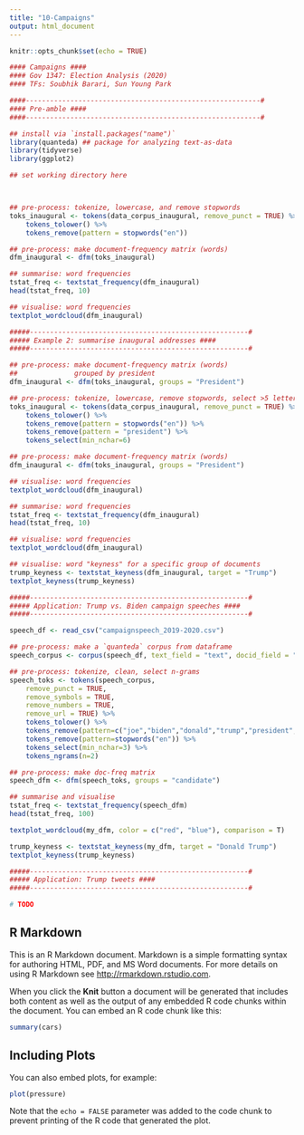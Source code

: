 ```yaml
---
title: "10-Campaigns"
output: html_document
---
```


```r
knitr::opts_chunk$set(echo = TRUE)

#### Campaigns ####
#### Gov 1347: Election Analysis (2020)
#### TFs: Soubhik Barari, Sun Young Park

####----------------------------------------------------------#
#### Pre-amble ####
####----------------------------------------------------------#

## install via `install.packages("name")`
library(quanteda) ## package for analyzing text-as-data
library(tidyverse)
library(ggplot2)

```


```r
## set working directory here



## pre-process: tokenize, lowercase, and remove stopwords
toks_inaugural <- tokens(data_corpus_inaugural, remove_punct = TRUE) %>% 
    tokens_tolower() %>%
    tokens_remove(pattern = stopwords("en"))

## pre-process: make document-frequency matrix (words)
dfm_inaugural <- dfm(toks_inaugural)

## summarise: word frequencies 
tstat_freq <- textstat_frequency(dfm_inaugural)
head(tstat_freq, 10)

## visualise: word frequencies
textplot_wordcloud(dfm_inaugural)
```


```r
#####------------------------------------------------------#
##### Example 2: summarise inaugural addresses ####
#####------------------------------------------------------#

## pre-process: make document-frequency matrix (words)
##              grouped by president
dfm_inaugural <- dfm(toks_inaugural, groups = "President")

## pre-process: tokenize, lowercase, remove stopwords, select >5 letter words
toks_inaugural <- tokens(data_corpus_inaugural, remove_punct = TRUE) %>% 
    tokens_tolower() %>%
    tokens_remove(pattern = stopwords("en")) %>%
    tokens_remove(pattern = "president") %>%
    tokens_select(min_nchar=6)

## pre-process: make document-frequency matrix (words)
dfm_inaugural <- dfm(toks_inaugural, groups = "President")

## visualise: word frequencies
textplot_wordcloud(dfm_inaugural)

## summarise: word frequencies 
tstat_freq <- textstat_frequency(dfm_inaugural)
head(tstat_freq, 10)

## visualise: word frequencies
textplot_wordcloud(dfm_inaugural)

## visualise: word "keyness" for a specific group of documents
trump_keyness <- textstat_keyness(dfm_inaugural, target = "Trump")
textplot_keyness(trump_keyness)
```


```r
#####------------------------------------------------------#
##### Application: Trump vs. Biden campaign speeches ####
#####------------------------------------------------------#

speech_df <- read_csv("campaignspeech_2019-2020.csv")

## pre-process: make a `quanteda` corpus from dataframe
speech_corpus <- corpus(speech_df, text_field = "text", docid_field = "url")

## pre-process: tokenize, clean, select n-grams
speech_toks <- tokens(speech_corpus, 
    remove_punct = TRUE,
    remove_symbols = TRUE,
    remove_numbers = TRUE,
    remove_url = TRUE) %>% 
    tokens_tolower() %>%
    tokens_remove(pattern=c("joe","biden","donald","trump","president","kamala","harris")) %>%
    tokens_remove(pattern=stopwords("en")) %>%
    tokens_select(min_nchar=3) %>%
    tokens_ngrams(n=2)

## pre-process: make doc-freq matrix
speech_dfm <- dfm(speech_toks, groups = "candidate")

## summarise and visualise
tstat_freq <- textstat_frequency(speech_dfm)
head(tstat_freq, 100)

textplot_wordcloud(my_dfm, color = c("red", "blue"), comparison = T)

trump_keyness <- textstat_keyness(my_dfm, target = "Donald Trump")
textplot_keyness(trump_keyness)
```


```r
#####------------------------------------------------------#
##### Application: Trump tweets ####
#####------------------------------------------------------#

# TODO


```

## R Markdown

This is an R Markdown document. Markdown is a simple formatting syntax for authoring HTML, PDF, and MS Word documents. For more details on using R Markdown see <http://rmarkdown.rstudio.com>.

When you click the **Knit** button a document will be generated that includes both content as well as the output of any embedded R code chunks within the document. You can embed an R code chunk like this:

```r
summary(cars)
```

## Including Plots

You can also embed plots, for example:

```r
plot(pressure)
```

Note that the `echo = FALSE` parameter was added to the code chunk to prevent printing of the R code that generated the plot.
